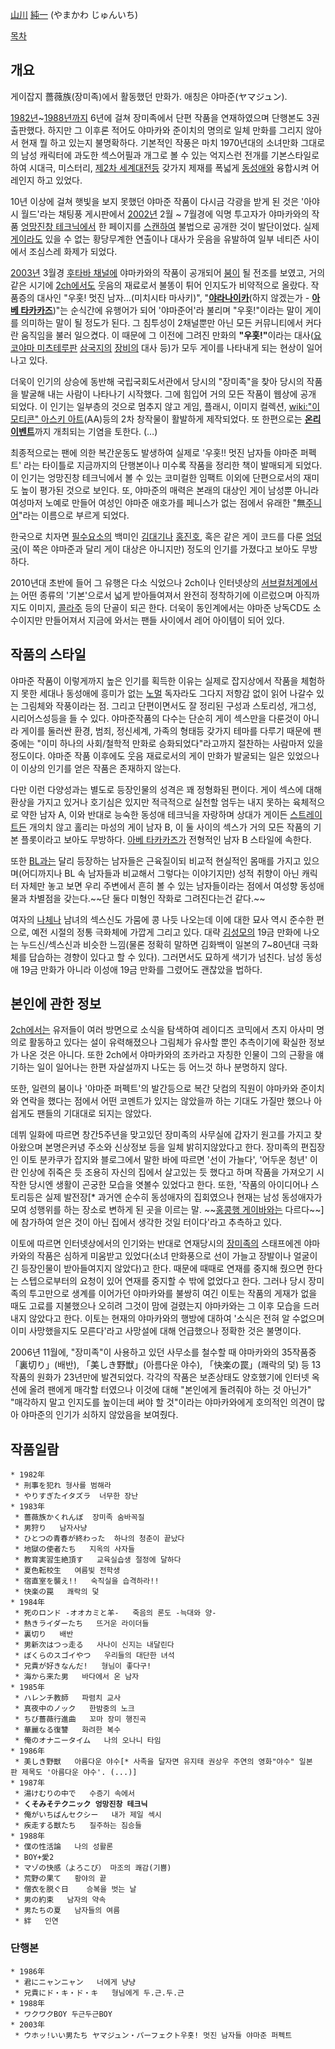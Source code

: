 [[山]][[川]] [[純]][[一]] (やまかわ じゅんいち)

[[목차]]

== 개요 ==
게이잡지 薔薇族(장미족)에서 활동했던 만화가. 애칭은 야마준(ヤマジュン).

[[1982년]]~[[1988년]]까지 6년에 걸쳐 장미족에서 단편 작품을 연재하였으며 단행본도 3권 출판했다. 하지만 그 이후론 적어도 야마카와 준이치의 명의로 일체 만화를 그리지 않아서 현재 뭘 하고 있는지 불명확하다. 기본적인 작풍은 마치 1970년대의 소녀만화 그대로의 남성 캐릭터에 과도한 섹스어필과 개그로 볼 수 있는 억지스런 전개를 기본스타일로 하여 시대극, 미스터리, [[제2차 세계대전]]등 갖가지 제재를 폭넓게 [[동성애]]와 융합시켜 어레인지 하고 있었다.

10년 이상에 걸쳐 햇빛을 보지 못했던 야마준 작품이 다시금 각광을 받게 된 것은 '아야시 월드'라는 채팅풍 게시판에서 [[2002년]] 2월 ~ 7월경에 익명 투고자가 야마카와의 작품 [[엉망진창 테크닉]]에서 한 페이지를 [[스캔]]하여 불법으로 공개한 것이 발단이었다. 실제 [[게이]]라도 있을 수 없는 황당무계한 연출이나 대사가 웃음을 유발하여 일부 네티즌 사이에서 조심스레 화제가 되었다.

[[2003년]] 3월경 [[후타바 채널]]에 야마카와의 작품이 공개되어 [[붐]]이 될 전조를 보였고, 거의 같은 시기에 [[2ch]]에서도 웃음의 재료로서 불똥이 튀어 인지도가 비약적으로 올랐다. 작품증의 대사인 "우홋! 멋진 남자…(미치시타 마사키)", "'''[[야라나이카]]'''(하지 않겠는가 - '''[[아베 타카카즈]]''')"는 순식간에 유행어가 되어 '야마준어'라 불리며 "우홋!"이라는 말이 게이를 의미하는 말이 될 정도가 된다. 그 침투성이 2채널뿐만 아닌 모든 커뮤니티에서 커다란 움직임을 불러 일으켰다. 이 때문에 그 이전에 그려진 만화의 '''"우홋!"'''이라는 대사([[요코야마 미츠테루]]판 [[삼국지]]의 [[장비]]의 대사 등)가 모두 게이를 나타내게 되는 현상이 일어나고 있다.

더욱이 인기의 상승에 동반해 국립국회도서관에서 당시의 "장미족"을 찾아 당시의 작품을 발굴해 내는 사람이 나타나기 시작했다. 그에 힘입어 거의 모든 작품이 웹상에 공개 되었다. 이 인기는 일부층의 것으로 멈추지 않고 게임, 플래시, 이미지 컬렉션, [[wiki:"이모티콘" 아스키 아트]](AA)등의 2차 창작물이 활발하게 제작되었다. 또 한편으로는 '''[[온리 이벤트]]'''까지 개최되는 기염을 토한다. (…)

최종적으로는 팬에 의한 복간운동도 발생하여 실제로 '우홋!! 멋진 남자들 야마준 퍼펙트' 라는 타이틀로 지금까지의 단행본이나 미수록 작품을 정리한 책이 발매되게 되었다. 이 인기는 엉망진창 테크닉에서 볼 수 있는 코미컬한 임팩트 이외에 단편으로서의 재미도 높이 평가된 것으로 보인다. 또, 야마준의 매력은 본래의 대상인 게이 남성뿐 아니라 여성마저 노예로 만들어 여성인 야마준 애호가를 페니스가 없는 점에서 유래한 "無[[주니어]]"라는 이름으로 부르게 되었다.

한국으로 치자면 [[필수요소]]의 백미인 [[김대기]]나 [[홍진호]], 혹은 같은 게이 코드를 다룬 [[엉덩국]](이 쪽은 야마준과 달리 게이 대상은 아니지만) 정도의 인기를 가졌다고 보아도 무방하다.

2010년대 초반에 들어 그 유행은 다소 식었으나 2ch이나 인터넷상의 [[서브컬처]]계에서는 어떤 종류의 '기본'으로서 넓게 받아들여져서 완전히 정착하기에 이르렀으며 아직까지도 이미지, [[콜라주]] 등의 단골이 되곤 한다. 더욱이 동인계에서는 야마준 낭독CD도 소수이지만 만들어져서 지금에 와서는 팬들 사이에서 레어 아이템이 되어 있다.

== 작품의 스타일 ==
야마준 작품이 이렇게까지 높은 인기를 획득한 이유는 실제로 잡지상에서 작품을 체험하지 못한 세대나 동성애에 흥미가 없는 [[노멀]] 독자라도 그다지 저항감 없이 읽어 나갈수 있는 그림체와 작풍이라는 점. 그리고 단편이면서도 잘 정리된 구성과 스토리성, 개그성, 시리어스성등을 들 수 있다. 야마준작품의 다수는 단순히 게이 섹스만을 다룬것이 아니라 게이를 둘러싼 환경, 범죄, 정신세계, 가족의 형태등 갖가지 테마를 다루기 때문에 팬 중에는 "이미 하나의 사회/철학적 만화로 승화되었다"라고까지 절찬하는 사람마저 있을 정도이다. 야마준 작품 이후에도 웃음 재료로서의 게이 만화가 발굴되는 일은 있었으나 이 이상의 인기를 얻은 작품은 존재하지 않는다.

다만 이런 다양성과는 별도로 등장인물의 성격은 꽤 정형화된 편이다. 게이 섹스에 대해 환상을 가지고 있거나 호기심은 있지만 적극적으로 실천할 엄두는 내지 못하는 육체적으로 약한 남자 A, 이와 반대로 능숙한 동성애 테크닉을 자랑하며 상대가 게이든 [[스트레이트]]든 개의치 않고 홀리는 마성의 게이 남자 B, 이 둘 사이의 섹스가 거의 모든 작품의 기본 플롯이라고 보아도 무방하다. [[아베 타카카즈]]가 전형적인 남자 B 스타일에 속한다.

또한 [[BL]]과는 달리 등장하는 남자들은 근육질이되 비교적 현실적인 몸매를 가지고 있으며(어디까지나 BL 속 남자들과 비교해서 그렇다는 이야기지만) 성적 취향이 아닌 캐릭터 자체만 놓고 보면 우리 주변에서 흔히 볼 수 있는 남자들이라는 점에서 여성향 동성애물과 차별점을 갖는다.~~단 둘다 미형인 작화로 그려진다는건 같다.~~

여자의 [[나체]]나 남녀의 섹스신도 가뭄에 콩 나듯 나오는데 이에 대한 묘사 역시 준수한 편으로, 예전 시절의 정통 극화체에 가깝게 그리고 있다. 대략 [[김성모]]의 19금 만화에 나오는 누드신/섹스신과 비슷한 느낌(물론 정확히 말하면 김화백이 일본의 7~80년대 극화체를 답습하는 경향이 있다고 할 수 있다). 그러면서도 묘하게 색기가 넘친다. 남성 동성애 19금 만화가 아니라 이성애 19금 만화를 그렸어도 괜찮았을 법하다.

== 본인에 관한 정보 ==
[[2ch]]에서는 유저들이 여러 방면으로 소식을 탐색하여 레이디즈 코믹에서 츠지 아사미 명의로 활동하고 있다는 설이 유력해졌으나 그림체가 유사할 뿐인 추측이기에 확실한 정보가 나온 것은 아니다. 또한 2ch에서 야마카와의 조카라고 자칭한 인물이 그의 근황을 얘기하는 일이 일어나는 한편  자살설까지 나도는 등 어느것 하나 분명하지 않다.

또한, 일련의 붐이나 '야마준 퍼펙트'의 발간등으로 복간 닷컴의 직원이 야마카와 준이치와 연락을 했다는 점에서 어떤 코멘트가 있지는 않았을까 하는 기대도 가질만 했으나 아쉽게도 팬들의 기대대로 되지는 않았다.

데뷔 일화에 따르면 창간5주년을 맞고있던 장미족의 사무실에 갑자기 원고를 가지고 찾아왔으며 본명은커녕 주소와 신상정보 등을 일체 밝히지않았다고 한다. 장미족의 편집장인 이토 분카쿠가 잡지와 블로그에서 말한 바에 따르면 '선이 가늘다', '어두운 청년' 이란 인상에 쥐죽은 듯 조용히 자신의 집에서 살고있는 듯 했다고 하며 작품을 가져오기 시작한 당시엔 생활이 곤궁한 모습을 엿볼수 있었다고 한다. 또한, '작품의 아이디어나 스토리등은 실제 발전장[* 과거엔 순수히 동성애자의 집회였으나 현재는 남성 동성애자가 모여 성행위를 하는 장소로 변하게 된 곳을 이르는 말. ~~[[홍콩행 게이바]]와는 다르다~~]에 참가하여 얻은 것이 아닌 집에서 생각한 것일 터이다'라고 추측하고 있다.

이토에 따르면 인터넷상에서의 인기와는 반대로 연재당시의 [[장미족]]의 스태프에겐 야마카와의 작품은 심하게 미움받고 있었다(소녀 만화풍으로 선이 가늘고 장발이나 얼굴이 긴 등장인물이 받아들여지지 않았다)고 한다. 때문에 때때로 연재를 중지해 줬으면 한다는 스텝으로부터의 요청이 있어 연재를 중지할 수 밖에 없었다고 한다. 그러나 당시 장미족의 투고만으로 생계를 이어가던 야마카와를 불쌍히 여긴 이토는 작품의 게재가 없을 때도 고료를 지불했으나 오히려 그것이 맘에 걸렸는지 야마카와는 그 이후 모습을 드러내지 않았다고 한다. 이토는 현재의 야마카와의 행방에 대하여 '소식은 전혀 알 수없으며 이미 사망했을지도 모른다'라고 사망설에 대해 언급했으나 정확한 것은 불명이다.

2006년 11월에, "장미족"이 사용하고 있던 사무소를 철수할 때 야마카와의 35작품중「裏切り」(배반), 「美しき野獣」(아름다운 야수), 「快楽の罠」(쾌락의 덫) 등 13작품의 원화가 23년만에 발견되었다. 각각의 작품은 보존상태도 양호했기에 인터넷 옥션에 올려 팬에게 매각할 터였으나 이것에 대해 "본인에게 돌려줘야 하는 것 아닌가" "매각하지 말고 인지도를 높이는데 써야 할 것"이라는 야마카와에게 호의적인 의견이 많아 야마준의 인기가 쇠하지 않았음을 보여줬다.

== 작품일람 ==
 * 1982年 
  * 刑事を犯れ 형사를 범해라
  * やりすぎたイタズラ  너무한 장난
 * 1983年 
  * 薔薇族かくれんぼ  장미족 숨바꼭질
  * 男狩り   남자사냥
  * ひとつの青春が終わった  하나의 청춘이 끝났다
  * 地獄の使者たち   지옥의 사자들
  * 教育実習生絶頂す   교육실습생 절정에 달하다
  * 夏色転校生   여름빛 전학생
  * 宿直室を襲え!!   숙직실을 습격하라!!
  * 快楽の罠   쾌락의 덫
 * 1984年 
  * 死のロンド -オオカミと羊-   죽음의 론도 -늑대와 양-
  * 熱きライダーたち   뜨거운 라이더들
  * 裏切り   배반
  * 男新次はつっ走る   사나이 신지는 내달린다
  * ぼくらのスゴイやつ   우리들의 대단한 녀석
  * 兄貴が好きなんだ!   형님이 좋다구!
  * 海から来た男   바다에서 온 남자
 * 1985年 
  * ハレンチ教師   파렴치 교사
  * 真夜中のノック   한밤중의 노크
  * ちび薔薇行進曲   꼬마 장미 행진곡
  * 華麗なる復讐   화려한 복수
  * 俺のオナニータイム   나의 오나니 타임
 * 1986年 
  * 美しき野獣   아름다운 야수[* 사족을 달자면 유지태 권상우 주연의 영화"야수" 일본판 제목도 '아름다운 야수'. (...)]
 * 1987年 
  * 湯けむりの中で   수증기 속에서
  * '''くそみそテクニック   엉망진창 테크닉'''
  * 俺がいちばんセクシー   내가 제일 섹시
  * 疾走する獣たち   질주하는 짐승들
 * 1988年 
  * 僕の性活論   나의 성활론
  * BOY+愛2   
  * マゾの快感（よろこび） 마조의 쾌감(기쁨)
  * 荒野の果て   황야의 끝
  * 僧衣を脱ぐ日    승복을 벗는 날
  * 男の約束   남자의 약속
  * 男たちの夏   남자들의 여름
  * 絆   인연

=== 단행본 ===
 * 1986年 
  * 君にニャンニャン   너에게 냥냥
  * 兄貴にド・キ・ド・キ   형님에게 두.근.두.근
 * 1988年 
  * ワクワクBOY 두근두근BOY
 * 2003年 
  * ウホッ!いい男たち ヤマジュン・パーフェクト우홋! 멋진 남자들 야마준 퍼펙트
